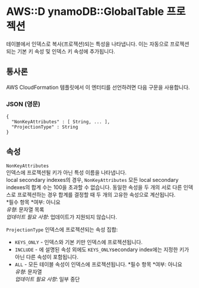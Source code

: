 # AWS::D ynamoDB::GlobalTable 프로젝션

테이블에서 인덱스로 복사(프로젝션)되는 특성을 나타냅니다. 이는 자동으로 프로젝션되는 기본 키 속성 및 인덱스 키 속성에 추가됩니다.

## 통사론

AWS CloudFormation 템플릿에서 이 엔터티를 선언하려면 다음 구문을 사용합니다.

### JSON (영문)

```
{
  "NonKeyAttributes" : [ String, ... ],
  "ProjectionType" : String
}
```

## 속성

`NonKeyAttributes`  
인덱스에 프로젝션될 키가 아닌 특성 이름을 나타냅니다.  
local secondary indexes의 경우, `NonKeyAttributes` 모든 local secondary indexes의 합계 수는 100을 초과할 수 없습니다. 동일한 속성을 두 개의 서로 다른 인덱스로 프로젝션하는 경우 합계를 결정할 때 두 개의 고유한 속성으로 계산됩니다.  
*필수 항목 *여부: 아니요  
_유형_: 문자열 목록  
_업데이트 필요 사항_: 업데이트가 지원되지 않습니다.

`ProjectionType` 인덱스에 프로젝션되는 속성 집합:

- `KEYS_ONLY` - 인덱스와 기본 키만 인덱스에 프로젝션됩니다.
- `INCLUDE` - 에 설명된 속성 외에도 `KEYS_ONLY`secondary index에는 지정한 키가 아닌 다른 속성이 포함됩니다.
- `ALL` - 모든 테이블 속성이 인덱스에 프로젝션됩니다.
  *필수 항목 *여부: 아니요  
  _유형_: 문자열  
  _업데이트 필요 사항_: 일부 중단

